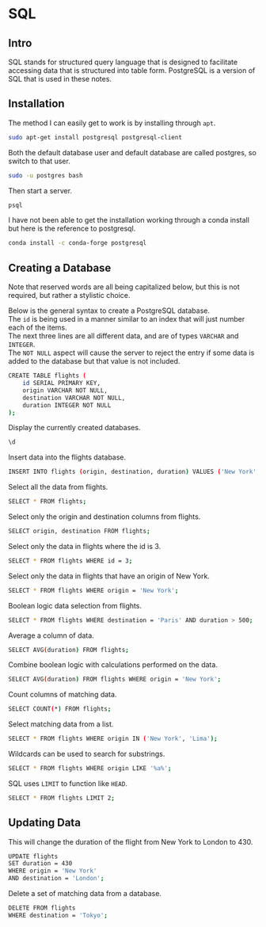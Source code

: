 # SQL {#sql}

## Intro
SQL stands for structured query language that is designed to facilitate accessing data that is structured into table form. PostgreSQL is a version of SQL that is used in these notes.

## Installation
The method I can easily get to work is by installing through `apt`.
```bash
sudo apt-get install postgresql postgresql-client
```
Both the default database user and default database are called postgres, so switch to that user.
```bash
sudo -u postgres bash
```
Then start a server.
```bash
psql
```

I have not been able to get the installation working through a conda install but here is the reference to postgresql.
```bash
conda install -c conda-forge postgresql
```

## Creating a Database
Note that reserved words are all being capitalized below, but this is not required, but rather a stylistic choice.

Below is the general syntax to create a PostgreSQL database.  
The `id` is being used in a manner similar to an index that will just number each of the items.  
The next three lines are all different data, and are of types `VARCHAR` and `INTEGER`.  
The `NOT NULL` aspect will cause the server to reject the entry if some data is added to the database but that value is not included.
```bash
CREATE TABLE flights (           
    id SERIAL PRIMARY KEY,       
    origin VARCHAR NOT NULL,     
    destination VARCHAR NOT NULL,
    duration INTEGER NOT NULL    
);                               
```

Display the currently created databases.
```bash
\d
```

Insert data into the flights database.
```bash
INSERT INTO flights (origin, destination, duration) VALUES ('New York', 'London', 415);
```

Select all the data from flights.
```bash
SELECT * FROM flights;
```

Select only the origin and destination columns from flights.
```bash
SELECT origin, destination FROM flights;
```

Select only the data in flights where the id is 3.
```bash
SELECT * FROM flights WHERE id = 3;
```

Select only the data in flights that have an origin of New York.
```bash
SELECT * FROM flights WHERE origin = 'New York';
```

Boolean logic data selection from flights.
```bash
SELECT * FROM flights WHERE destination = 'Paris' AND duration > 500;
```

Average a column of data.
```bash
SELECT AVG(duration) FROM flights;
```

Combine boolean logic with calculations performed on the data.
```bash
SELECT AVG(duration) FROM flights WHERE origin = 'New York';
```

Count columns of matching data.
```bash
SELECT COUNT(*) FROM flights;
```

Select matching data from a list.
```bash
SELECT * FROM flights WHERE origin IN ('New York', 'Lima');
```

Wildcards can be used to search for substrings.
```bash
SELECT * FROM flights WHERE origin LIKE '%a%';
```

SQL uses `LIMIT` to function like `HEAD`.
```bash
SELECT * FROM flights LIMIT 2;
```

## Updating Data

This will change the duration of the flight from New York to London to 430.
```bash
UPDATE flights
SET duration = 430
WHERE origin = 'New York'
AND destination = 'London';
```

Delete a set of matching data from a database.
```bash
DELETE FROM flights
WHERE destination = 'Tokyo';
```

